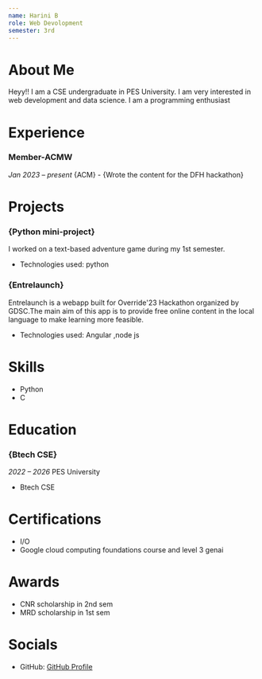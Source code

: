 ```yaml
---
name: Harini B
role: Web Devolopment
semester: 3rd
---
```


# About Me

Heyy!! I am a CSE undergraduate in PES University. I am very interested in web development and data science. I am a programming enthusiast
# Experience

### **Member-ACMW**
_Jan 2023 – present_
{ACM} - {Wrote the content for the DFH hackathon}

# Projects

### **{Python mini-project}**
I worked on a text-based adventure game during my 1st semester.
- Technologies used: python 

### **{Entrelaunch}**
Entrelaunch is a webapp built for Override'23 Hackathon organized by GDSC.The main aim of this app is to provide free online content in the local language to make learning more feasible.
- Technologies used: Angular ,node js

# Skills

- Python
- C


# Education

### {Btech CSE}
_2022 – 2026_
PES University
- Btech CSE

# Certifications

- I/O
- Google cloud computing foundations course and level 3 genai


# Awards

- CNR scholarship in 2nd sem
- MRD scholarship in 1st sem


# Socials

- GitHub: [GitHub Profile](https://github.com/harinii-b)

